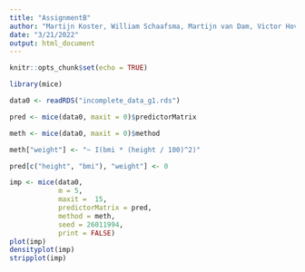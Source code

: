 ```yaml
---
title: "AssignmentB"
author: "Martijn Koster, William Schaafsma, Martijn van Dam, Victor Hovius"
date: "3/21/2022"
output: html_document
---
```


```r
knitr::opts_chunk$set(echo = TRUE)
```

```r
library(mice)
```

```r
data0 <- readRDS("incomplete_data_g1.rds")
```


```r
pred <- mice(data0, maxit = 0)$predictorMatrix

meth <- mice(data0, maxit = 0)$method

meth["weight"] <- "~ I(bmi * (height / 100)^2)"

pred[c("height", "bmi"), "weight"] <- 0
```

```r
imp <- mice(data0, 
            m = 5, 
            maxit =  15,
            predictorMatrix = pred,
            method = meth,
            seed = 26011994,
            print = FALSE)
plot(imp)
densityplot(imp)
stripplot(imp)
```

